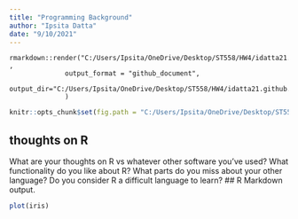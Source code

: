 ```yaml
---
title: "Programming Background"
author: "Ipsita Datta"
date: "9/10/2021"
---
```

```
rmarkdown::render("C:/Users/Ipsita/OneDrive/Desktop/ST558/HW4/idatta21.github.io/myrmd.Rmd" ,
              output_format = "github_document",
              output_dir="C:/Users/Ipsita/OneDrive/Desktop/ST558/HW4/idatta21.github.io/_posts"
              )
```
```r
knitr::opts_chunk$set(fig.path = "C:/Users/Ipsita/OneDrive/Desktop/ST558/HW4/idatta21.github.io/images/irisplot.png")

```
## thoughts on R
What are your thoughts on R vs whatever other software you've used?  What functionality do you like about R?  What parts do you miss about your other language?  Do you consider R a difficult language to learn?
##  R Markdown output.
```r
plot(iris)
```
